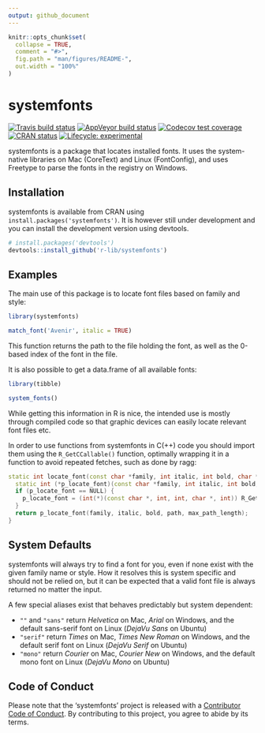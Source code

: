```yaml
---
output: github_document
---
```


<!-- README.md is generated from README.Rmd. Please edit that file -->

```r
knitr::opts_chunk$set(
  collapse = TRUE,
  comment = "#>",
  fig.path = "man/figures/README-",
  out.width = "100%"
)
```
# systemfonts

<!-- badges: start -->
[![Travis build status](https://travis-ci.org/r-lib/systemfonts.svg?branch=master)](https://travis-ci.org/r-lib/systemfonts)
[![AppVeyor build status](https://ci.appveyor.com/api/projects/status/github/r-lib/systemfonts?branch=master&svg=true)](https://ci.appveyor.com/project/thomasp85/systemfonts)
[![Codecov test coverage](https://codecov.io/gh/r-lib/systemfonts/branch/master/graph/badge.svg)](https://codecov.io/gh/r-lib/systemfonts?branch=master)
[![CRAN status](https://www.r-pkg.org/badges/version/systemfonts)](https://cran.r-project.org/package=systemfonts)
[![Lifecycle: experimental](https://img.shields.io/badge/lifecycle-experimental-orange.svg)](https://www.tidyverse.org/lifecycle/#experimental)
<!-- badges: end -->

systemfonts is a package that locates installed fonts. It uses the system-native libraries on Mac (CoreText) and Linux (FontConfig), and uses Freetype to parse the fonts in the registry on Windows.

## Installation
systemfonts is available from CRAN using `install.packages('systemfonts')`. It 
is however still under development and you can install the development version 
using devtools.

```r
# install.packages('devtools')
devtools::install_github('r-lib/systemfonts')
```

## Examples
The main use of this package is to locate font files based on family and style:

```r
library(systemfonts)

match_font('Avenir', italic = TRUE)
```

This function returns the path to the file holding the font, as well as the 
0-based index of the font in the file.

It is also possible to get a data.frame of all available fonts:

```r
library(tibble) 
```
```r
system_fonts()
```

While getting this information in R is nice, the intended use is mostly through
compiled code so that graphic devices can easily locate relevant font files etc.

In order to use functions from systemfonts in C(++) code you should import them
using the `R_GetCCallable()` function, optimally wrapping it in a function to 
avoid repeated fetches, such as done by ragg:

```c++
static int locate_font(const char *family, int italic, int bold, char *path, int max_path_length) {
  static int (*p_locate_font)(const char *family, int italic, int bold, char *path, int max_path_length) = NULL;
  if (p_locate_font == NULL) {
    p_locate_font = (int(*)(const char *, int, int, char *, int)) R_GetCCallable("systemfonts", "locate_font");
  }
  return p_locate_font(family, italic, bold, path, max_path_length);
}
```

## System Defaults
systemfonts will always try to find a font for you, even if none exist with the
given family name or style. How it resolves this is system specific and should
not be relied on, but it can be expected that a valid font file is always 
returned no matter the input.

A few special aliases exist that behaves predictably but system dependent:

- `""` and `"sans"` return *Helvetica* on Mac, *Arial* on Windows, and the 
  default sans-serif font on Linux (*DejaVu Sans* on Ubuntu)
- `"serif"` return *Times* on Mac, *Times New Roman* on Windows, and the 
  default serif font on Linux (*DejaVu Serif* on Ubuntu)
- `"mono"` return *Courier* on Mac, *Courier New* on Windows, and the 
  default mono font on Linux (*DejaVu Mono* on Ubuntu)

## Code of Conduct
Please note that the 'systemfonts' project is released with a
[Contributor Code of Conduct](https://github.com/r-lib/systemfonts/blob/master/CODE_OF_CONDUCT.md).
By contributing to this project, you agree to abide by its terms.
